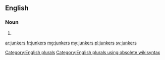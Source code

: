 ==English==

===Noun===
{{head|en}}

# {{plural of|junker}}

[[Category:English plurals]][[Category:English plurals using obsolete wikisyntax]]

[[ar:junkers]]
[[fr:junkers]]
[[mg:junkers]]
[[my:junkers]]
[[pl:junkers]]
[[sv:junkers]]
